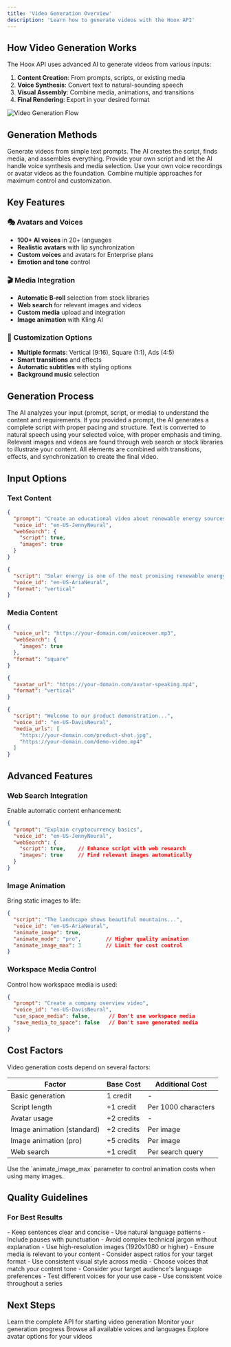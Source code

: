 ```yaml
---
title: 'Video Generation Overview'
description: 'Learn how to generate videos with the Hoox API'
---
```


## How Video Generation Works

The Hoox API uses advanced AI to generate videos from various inputs:

1. **Content Creation**: From prompts, scripts, or existing media
2. **Voice Synthesis**: Convert text to natural-sounding speech
3. **Visual Assembly**: Combine media, animations, and transitions
4. **Final Rendering**: Export in your desired format

<img
  className="block dark:hidden"
  src="/images/generation-flow-light.svg"
  alt="Video Generation Flow"
/>

## Generation Methods

<CardGroup cols={2}>
  <Card
    title="Prompt-based"
    icon="magic-wand-sparkles"
  >
    Generate videos from simple text prompts. The AI creates the script, finds media, and assembles everything.
  </Card>
  <Card
    title="Script-based"
    icon="file-text"
  >
    Provide your own script and let the AI handle voice synthesis and media selection.
  </Card>
  <Card
    title="Media-based"
    icon="images"
  >
    Use your own voice recordings or avatar videos as the foundation.
  </Card>
  <Card
    title="Hybrid"
    icon="puzzle-piece"
  >
    Combine multiple approaches for maximum control and customization.
  </Card>
</CardGroup>

## Key Features

### 🎭 Avatars and Voices

- **100+ AI voices** in 20+ languages
- **Realistic avatars** with lip synchronization
- **Custom voices** and avatars for Enterprise plans
- **Emotion and tone** control

### 🎬 Media Integration

- **Automatic B-roll** selection from stock libraries
- **Web search** for relevant images and videos
- **Custom media** upload and integration
- **Image animation** with Kling AI

### 🎨 Customization Options

- **Multiple formats**: Vertical (9:16), Square (1:1), Ads (4:5)
- **Smart transitions** and effects
- **Automatic subtitles** with styling options
- **Background music** selection

## Generation Process

<Steps>
  <Step title="Content Analysis">
    The AI analyzes your input (prompt, script, or media) to understand the content and requirements.
  </Step>
  <Step title="Script Generation">
    If you provided a prompt, the AI generates a complete script with proper pacing and structure.
  </Step>
  <Step title="Voice Synthesis">
    Text is converted to natural speech using your selected voice, with proper emphasis and timing.
  </Step>
  <Step title="Media Selection">
    Relevant images and videos are found through web search or stock libraries to illustrate your content.
  </Step>
  <Step title="Visual Assembly">
    All elements are combined with transitions, effects, and synchronization to create the final video.
  </Step>
</Steps>

## Input Options

### Text Content

<CodeGroup>

```json Prompt
{
  "prompt": "Create an educational video about renewable energy sources, focusing on solar and wind power",
  "voice_id": "en-US-JennyNeural",
  "webSearch": {
    "script": true,
    "images": true
  }
}
```

```json Script
{
  "script": "Solar energy is one of the most promising renewable energy sources. It harnesses the power of the sun through photovoltaic cells...",
  "voice_id": "en-US-AriaNeural",
  "format": "vertical"
}
```

</CodeGroup>

### Media Content

<CodeGroup>

```json Voice Recording
{
  "voice_url": "https://your-domain.com/voiceover.mp3",
  "webSearch": {
    "images": true
  },
  "format": "square"
}
```

```json Avatar Video
{
  "avatar_url": "https://your-domain.com/avatar-speaking.mp4",
  "format": "vertical"
}
```

```json Custom Media
{
  "script": "Welcome to our product demonstration...",
  "voice_id": "en-US-DavisNeural",
  "media_urls": [
    "https://your-domain.com/product-shot.jpg",
    "https://your-domain.com/demo-video.mp4"
  ]
}
```

</CodeGroup>

## Advanced Features

### Web Search Integration

Enable automatic content enhancement:

```json
{
  "prompt": "Explain cryptocurrency basics",
  "voice_id": "en-US-JennyNeural",
  "webSearch": {
    "script": true,    // Enhance script with web research
    "images": true     // Find relevant images automatically
  }
}
```

### Image Animation

Bring static images to life:

```json
{
  "script": "The landscape shows beautiful mountains...",
  "voice_id": "en-US-AriaNeural",
  "animate_image": true,
  "animate_mode": "pro",        // Higher quality animation
  "animate_image_max": 3        // Limit for cost control
}
```

### Workspace Media Control

Control how workspace media is used:

```json
{
  "prompt": "Create a company overview video",
  "voice_id": "en-US-DavisNeural",
  "use_space_media": false,      // Don't use workspace media
  "save_media_to_space": false   // Don't save generated media
}
```

## Cost Factors

Video generation costs depend on several factors:

| Factor | Base Cost | Additional Cost |
|--------|-----------|-----------------|
| Basic generation | 1 credit | - |
| Script length | +1 credit | Per 1000 characters |
| Avatar usage | +2 credits | - |
| Image animation (standard) | +2 credits | Per image |
| Image animation (pro) | +5 credits | Per image |
| Web search | +1 credit | Per search query |

<Tip>
  Use the `animate_image_max` parameter to control animation costs when using many images.
</Tip>

## Quality Guidelines

### For Best Results

<AccordionGroup>
  <Accordion title="Script Quality">
    - Keep sentences clear and concise
    - Use natural language patterns
    - Include pauses with punctuation
    - Avoid complex technical jargon without explanation
  </Accordion>

  <Accordion title="Media Selection">
    - Use high-resolution images (1920x1080 or higher)
    - Ensure media is relevant to your content
    - Consider aspect ratios for your target format
    - Use consistent visual style across media
  </Accordion>

  <Accordion title="Voice Selection">
    - Choose voices that match your content tone
    - Consider your target audience's language preferences
    - Test different voices for your use case
    - Use consistent voice throughout a series
  </Accordion>
</AccordionGroup>

## Next Steps

<CardGroup cols={2}>
  <Card
    title="Start Generation"
    icon="play"
    href="/api-reference/generation/start"
  >
    Learn the complete API for starting video generation
  </Card>
  <Card
    title="Check Status"
    icon="clock"
    href="/video-generation/check-status"
  >
    Monitor your generation progress
  </Card>
  <Card
    title="Available Voices"
    icon="microphone"
    href="/resources/voices"
  >
    Browse all available voices and languages
  </Card>
  <Card
    title="Available Avatars"
    icon="user"
    href="/resources/avatars"
  >
    Explore avatar options for your videos
  </Card>
</CardGroup>